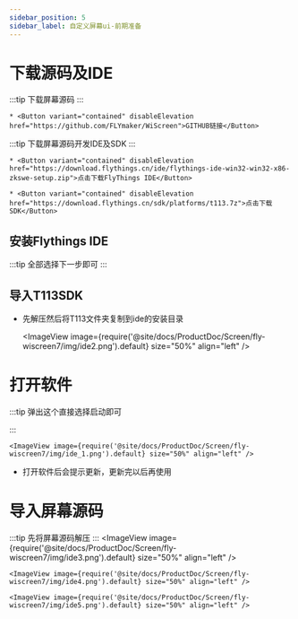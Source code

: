 ```yaml
---
sidebar_position: 5
sidebar_label: 自定义屏幕ui-前期准备
---
```



# 下载源码及IDE


:::tip
下载屏幕源码
:::

    * <Button variant="contained" disableElevation href="https://github.com/FLYmaker/WiScreen">GITHUB链接</Button>

:::tip
下载屏幕源码开发IDE及SDK
:::

    * <Button variant="contained" disableElevation href="https://download.flythings.cn/ide/flythings-ide-win32-win32-x86-zkswe-setup.zip">点击下载FlyThings IDE</Button>

    * <Button variant="contained" disableElevation href="https://download.flythings.cn/sdk/platforms/t113.7z">点击下载SDK</Button>


## 安装Flythings IDE

:::tip
全部选择下一步即可
:::

## 导入T113SDK
* 先解压然后将T113文件夹复制到ide的安装目录

    <ImageView image={require('@site/docs/ProductDoc/Screen/fly-wiscreen7/img/ide2.png').default} size="50%" align="left" />



# 打开软件

:::tip
弹出这个直接选择启动即可

:::

    <ImageView image={require('@site/docs/ProductDoc/Screen/fly-wiscreen7/img/ide_1.png').default} size="50%" align="left" />

* 打开软件后会提示更新，更新完以后再使用

# 导入屏幕源码

:::tip
先将屏幕源码解压
:::
    <ImageView image={require('@site/docs/ProductDoc/Screen/fly-wiscreen7/img/ide3.png').default} size="50%" align="left" />

    <ImageView image={require('@site/docs/ProductDoc/Screen/fly-wiscreen7/img/ide4.png').default} size="50%" align="left" />

    <ImageView image={require('@site/docs/ProductDoc/Screen/fly-wiscreen7/img/ide5.png').default} size="50%" align="left" />

